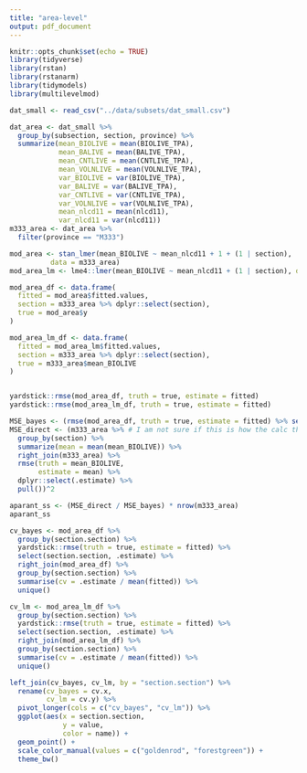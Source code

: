 ```yaml
---
title: "area-level"
output: pdf_document
---
```


```r
knitr::opts_chunk$set(echo = TRUE)
library(tidyverse)
library(rstan)
library(rstanarm)
library(tidymodels)
library(multilevelmod)
```

```r
dat_small <- read_csv("../data/subsets/dat_small.csv")

dat_area <- dat_small %>%
  group_by(subsection, section, province) %>%
  summarize(mean_BIOLIVE = mean(BIOLIVE_TPA),
            mean_BALIVE = mean(BALIVE_TPA),
            mean_CNTLIVE = mean(CNTLIVE_TPA),
            mean_VOLNLIVE = mean(VOLNLIVE_TPA),
            var_BIOLIVE = var(BIOLIVE_TPA),
            var_BALIVE = var(BALIVE_TPA),
            var_CNTLIVE = var(CNTLIVE_TPA),
            var_VOLNLIVE = var(VOLNLIVE_TPA),
            mean_nlcd11 = mean(nlcd11),
            var_nlcd11 = var(nlcd11)) 
m333_area <- dat_area %>%
  filter(province == "M333")

mod_area <- stan_lmer(mean_BIOLIVE ~ mean_nlcd11 + 1 + (1 | section),
          data = m333_area)
mod_area_lm <- lme4::lmer(mean_BIOLIVE ~ mean_nlcd11 + (1 | section), data = m333_area)

mod_area_df <- data.frame(
  fitted = mod_area$fitted.values,
  section = m333_area %>% dplyr::select(section),
  true = mod_area$y
)

mod_area_lm_df <- data.frame(
  fitted = mod_area_lm$fitted.values,
  section = m333_area %>% dplyr::select(section),
  true = m333_area$mean_BIOLIVE
)


yardstick::rmse(mod_area_df, truth = true, estimate = fitted)
yardstick::rmse(mod_area_lm_df, truth = true, estimate = fitted)
```

```r
MSE_bayes <- (rmse(mod_area_df, truth = true, estimate = fitted) %>% select(.estimate) %>% pull())^2
MSE_direct <- (m333_area %>% # I am not sure if this is how the calc the direct MSE
  group_by(section) %>%
  summarize(mean = mean(mean_BIOLIVE)) %>%
  right_join(m333_area) %>%
  rmse(truth = mean_BIOLIVE,
       estimate = mean) %>%
  dplyr::select(.estimate) %>%
  pull())^2

aparant_ss <- (MSE_direct / MSE_bayes) * nrow(m333_area)
aparant_ss
```


```r
cv_bayes <- mod_area_df %>%
  group_by(section.section) %>%
  yardstick::rmse(truth = true, estimate = fitted) %>%
  select(section.section, .estimate) %>%
  right_join(mod_area_df) %>%
  group_by(section.section) %>%
  summarise(cv = .estimate / mean(fitted)) %>%
  unique()

cv_lm <- mod_area_lm_df %>%
  group_by(section.section) %>%
  yardstick::rmse(truth = true, estimate = fitted) %>%
  select(section.section, .estimate) %>%
  right_join(mod_area_lm_df) %>%
  group_by(section.section) %>%
  summarise(cv = .estimate / mean(fitted)) %>%
  unique()

left_join(cv_bayes, cv_lm, by = "section.section") %>%
  rename(cv_bayes = cv.x,
         cv_lm = cv.y) %>%
  pivot_longer(cols = c("cv_bayes", "cv_lm")) %>%
  ggplot(aes(x = section.section,
             y = value,
             color = name)) +
  geom_point() +
  scale_color_manual(values = c("goldenrod", "forestgreen")) +
  theme_bw()
```



